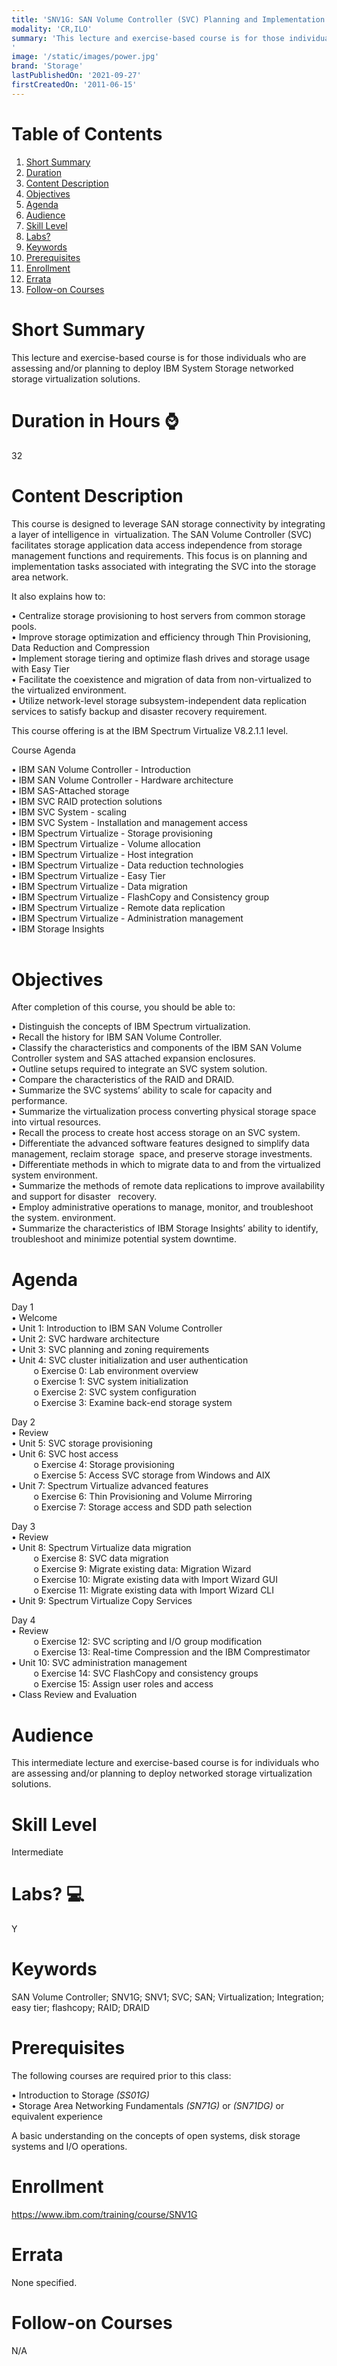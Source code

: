 ```yaml
---
title: 'SNV1G: SAN Volume Controller (SVC) Planning and Implementation Workshop'
modality: 'CR,ILO'
summary: 'This lecture and exercise-based course is for those individuals who are assessing and/or planning to deploy IBM System Storage networked storage virtualization solutions.
'
image: '/static/images/power.jpg'
brand: 'Storage'
lastPublishedOn: '2021-09-27'
firstCreatedOn: '2011-06-15'
---
```

# Table of Contents
1.  [Short Summary](#short-summary)
2.  [Duration](#duration-in-hours-)
3.  [Content Description](#content-description)
4.  [Objectives](#objectives)
5.  [Agenda](#agenda)
6.  [Audience](#audience)
7.  [Skill Level](#skill-level)
8.  [Labs?](#labs-)
9.  [Keywords](#keywords)
10. [Prerequisites](#prerequisites)
11. [Enrollment](#enrollment)
12. [Errata](#errata)
13. [Follow-on Courses](#follow-on-courses)

# Short Summary
This lecture and exercise-based course is for those individuals who are assessing and/or planning to deploy IBM System Storage networked storage virtualization solutions.


# Duration in Hours ⌚
32

# Content Description
<p>This course is designed to leverage SAN storage connectivity by integrating a layer of intelligence in &nbsp;virtualization. The SAN Volume Controller (SVC) facilitates storage application data access independence from storage management functions and requirements. This focus is on planning and implementation tasks associated with integrating the SVC into the storage area network.&nbsp;</p><p>It also explains how to:</p><p>• Centralize storage provisioning to host servers from common storage pools.<br />• Improve storage optimization and efficiency through Thin Provisioning, Data Reduction and Compression&nbsp;<br />• Implement storage tiering and optimize flash drives and storage usage with Easy Tier<br />• Facilitate the coexistence and migration of data from non-virtualized to the virtualized environment.&nbsp;<br />• Utilize network-level storage subsystem-independent data replication services to satisfy backup and disaster recovery requirement.</p><p>This course offering is at the IBM Spectrum Virtualize V8.2.1.1 level.</p><p>Course Agenda</p><p>• IBM SAN Volume Controller - Introduction<br />• IBM SAN Volume Controller - Hardware architecture&nbsp;<br />• IBM SAS-Attached storage<br />• IBM SVC RAID protection solutions<br />• IBM SVC System - scaling<br />• IBM SVC System - Installation and management access<br />• IBM Spectrum Virtualize - Storage provisioning<br />• IBM Spectrum Virtualize - Volume allocation<br />• IBM Spectrum Virtualize - Host integration<br />• IBM Spectrum Virtualize - Data reduction technologies<br />• IBM Spectrum Virtualize - Easy Tier<br />• IBM Spectrum Virtualize - Data migration<br />• IBM Spectrum Virtualize - FlashCopy and Consistency group<br />• IBM Spectrum Virtualize - Remote data replication<br />• IBM Spectrum Virtualize - Administration management<br />• IBM Storage Insights<br />&nbsp;</p>

# Objectives
<p>After completion of this course, you should be able to:</p><p>• Distinguish the concepts of IBM Spectrum virtualization.<br />• Recall the history for IBM SAN Volume Controller.<br />• Classify the characteristics and components of the IBM SAN Volume Controller system and SAS attached expansion enclosures.<br />• Outline setups required to integrate an SVC system solution.<br />• Compare the characteristics of the RAID and DRAID.<br />• Summarize the SVC systems’ ability to scale for capacity and performance.&nbsp;<br />• Summarize the virtualization process converting physical storage space into virtual resources.<br />• Recall the process to create host access storage on an SVC system.<br />• Differentiate the advanced software features designed to simplify data management, reclaim storage &nbsp;space, and preserve storage investments.<br />• Differentiate methods in which to migrate data to and from the virtualized system environment.<br />• Summarize the methods of remote data replications to improve availability and support for disaster &nbsp; recovery.<br />• Employ administrative operations to manage, monitor, and troubleshoot the system. environment.&nbsp;<br />• Summarize the characteristics of IBM Storage Insights’ ability to identify, troubleshoot and minimize potential system downtime.</p>

# Agenda
<p>Day 1<br />&bull; Welcome<br />&bull; Unit 1: Introduction to IBM SAN Volume Controller<br />&bull; Unit 2: SVC hardware architecture<br />&bull; Unit 3: SVC planning and zoning requirements<br />&bull; Unit 4: SVC cluster initialization and user authentication<br />&nbsp;&nbsp;&nbsp;&nbsp;&nbsp;&nbsp;&nbsp;&nbsp; o Exercise 0: Lab environment overview<br />&nbsp;&nbsp;&nbsp;&nbsp;&nbsp;&nbsp;&nbsp;&nbsp; o Exercise 1: SVC system initialization<br />&nbsp;&nbsp;&nbsp;&nbsp;&nbsp;&nbsp;&nbsp;&nbsp; o Exercise 2: SVC system configuration<br />&nbsp;&nbsp;&nbsp;&nbsp;&nbsp;&nbsp;&nbsp;&nbsp; o Exercise 3: Examine back-end storage system</p><p>Day 2<br />&bull; Review<br />&bull; Unit 5: SVC storage provisioning<br />&bull; Unit 6: SVC host access<br />&nbsp;&nbsp;&nbsp;&nbsp;&nbsp;&nbsp;&nbsp;&nbsp; o Exercise 4: Storage provisioning<br />&nbsp;&nbsp;&nbsp;&nbsp;&nbsp;&nbsp;&nbsp;&nbsp; o Exercise 5: Access SVC storage from Windows and AIX<br />&bull; Unit 7: Spectrum Virtualize advanced features<br />&nbsp;&nbsp;&nbsp;&nbsp;&nbsp;&nbsp;&nbsp;&nbsp; o Exercise 6: Thin Provisioning and Volume Mirroring<br />&nbsp;&nbsp;&nbsp;&nbsp;&nbsp;&nbsp;&nbsp;&nbsp; o Exercise 7: Storage access and SDD path selection</p><p>Day 3<br />&bull; Review<br />&bull; Unit 8: Spectrum Virtualize data migration<br />&nbsp;&nbsp;&nbsp;&nbsp;&nbsp;&nbsp;&nbsp;&nbsp; o Exercise 8: SVC data migration<br />&nbsp;&nbsp;&nbsp;&nbsp;&nbsp;&nbsp;&nbsp;&nbsp; o Exercise 9: Migrate existing data: Migration Wizard<br />&nbsp;&nbsp;&nbsp;&nbsp;&nbsp;&nbsp;&nbsp;&nbsp; o Exercise 10: Migrate existing data with Import Wizard GUI<br />&nbsp;&nbsp;&nbsp;&nbsp;&nbsp;&nbsp;&nbsp;&nbsp; o Exercise 11: Migrate existing data with Import Wizard CLI<br />&bull; Unit 9: Spectrum Virtualize Copy Services</p><p>Day 4<br />&bull; Review<br />&nbsp;&nbsp;&nbsp;&nbsp;&nbsp;&nbsp;&nbsp;&nbsp; o Exercise 12: SVC scripting and I/O group modification<br />&nbsp;&nbsp;&nbsp;&nbsp;&nbsp;&nbsp;&nbsp;&nbsp; o Exercise 13: Real-time Compression and the IBM Comprestimator<br />&bull; Unit 10: SVC administration management<br />&nbsp;&nbsp;&nbsp;&nbsp;&nbsp;&nbsp;&nbsp;&nbsp; o Exercise 14: SVC FlashCopy and consistency groups<br />&nbsp;&nbsp;&nbsp;&nbsp;&nbsp;&nbsp;&nbsp;&nbsp; o Exercise 15: Assign user roles and access<br />&bull; Class Review and Evaluation</p>

# Audience
<p>This intermediate lecture and exercise-based course is for individuals who are assessing and/or planning to deploy networked storage virtualization solutions.</p>

# Skill Level
Intermediate        

# Labs? 💻
Y

# Keywords
SAN Volume Controller; SNV1G; SNV1; SVC; SAN; Virtualization; Integration; easy tier; flashcopy; RAID; DRAID

# Prerequisites
<p>The following courses are required prior to this class:</p><p>• Introduction to Storage <i>(SS01G)&nbsp;</i><br />• Storage Area Networking Fundamentals<i> (SN71G) </i>or <i>(SN71DG) </i>or equivalent experience</p><p>A basic understanding on the concepts of open systems, disk storage systems and I/O operations.</p>

# Enrollment
https://www.ibm.com/training/course/SNV1G

# Errata
None specified.

# Follow-on Courses
N/A

